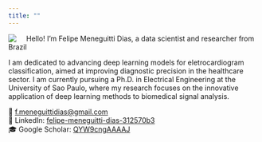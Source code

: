 ```yaml
---
title: ""
---
```


![](foto_cv_fmd.png){style="float:left; padding-right:20px; max-width:20%; height:auto;"}

Hello! I'm Felipe Meneguitti Dias, a data scientist and researcher from Brazil

I am dedicated to advancing deep learning models for eletrocardiogram classification, aimed at improving diagnostic precision in the healthcare sector. I am currently pursuing a Ph.D. in Electrical Engineering at the University of Sao Paulo, where my research focuses on the innovative application of deep learning methods to biomedical signal analysis.

📧 [f.meneguittidias@gmail.com](mailto:f.meneguittidias@gmail.com)  
🔗 LinkedIn: [felipe-meneguitti-dias-312570b3](https://www.linkedin.com/in/felipe-meneguitti-dias-312570b3)  
🎓 Google Scholar: [QYW9cngAAAAJ](https://scholar.google.com.br/citations?user=QYW9cngAAAAJ&hl=en)